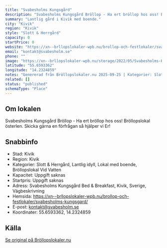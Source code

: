 ```yaml
---
title: "Svabesholms Kungsgård"
description: "Svabesholms Kungsgård Bröllop - Ha ert bröllop hos oss! Bröllopslokal österlen. Skicka gärna en förfrågan så hjälper vi Er!"
summary: "Lantlig gård i Kivik med boende."
city: "Kivik"
region: "Kivik"
style: "Slott & Herrgård"
capacity: 0
startPrice: 0
website: "https://xn--brllopslokaler-wpb.nu/brollop-och-festlokaler/svabesholms-kungsgard/"
email: "kontakt@svabesholm.se"
phone: ""
image: "https://xn--brllopslokaler-wpb.nu/storage/2022/05/Svabesholms-Kungsgard-festlokal-skane.webp"
latitude: "55.6593362"
longitude: "14.2324859"
notes: "Genererad från Bröllopslokaler.nu 2025-09-25 | Kategorier: Slott & Herrgård, Lantlig idyll, Lokal med boende, Bröllopslokal Vid Vatten"
related: []
status: "published"
schemaType: "Place"
---
```


## Om lokalen

Svabesholms Kungsgård Bröllop - Ha ert bröllop hos oss! Bröllopslokal österlen. Skicka gärna en förfrågan så hjälper vi Er!

## Snabbinfo

- Stad: Kivik
- Region: Kivik
- Kategorier: Slott & Herrgård, Lantlig idyll, Lokal med boende, Bröllopslokal Vid Vatten
- Kapacitet: Uppgift saknas
- Startpris: Uppgift saknas
- Adress: Svabesholms Kungsgård Bed & Breakfast, Kivik, Sverige, Vägbeskrivning
- Hemsida: https://xn--brllopslokaler-wpb.nu/brollop-och-festlokaler/svabesholms-kungsgard/
- E-post: kontakt@svabesholm.se
- Koordinater: 55.6593362, 14.2324859

## Källa

[Se original på Bröllopslokaler.nu](https://xn--brllopslokaler-wpb.nu/brollop-och-festlokaler/svabesholms-kungsgard/)
